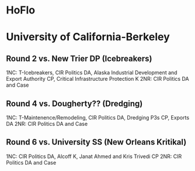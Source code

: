 =HoFlo= 
=University of California-Berkeley= 
==Round 2 vs. New Trier DP (Icebreakers)== 
1NC: T-Icebreakers, CIR Politics DA, Alaska Industrial Development and Export Authority CP, Critical Infrastructure Protection K
2NR: CIR Politics DA and Case

==Round 4 vs. Dougherty?? (Dredging)== 
1NC: T-Maintenence/Remodeling, CIR Politics DA, Dredging P3s CP, Exports DA
2NR: CIR Politics DA and Case

==Round 6 vs. University SS (New Orleans Kritikal)== 
1NC: CIR Politics DA, Alcoff K, Janat Ahmed and Kris Trivedi CP
2NR: CIR Politics DA and Case